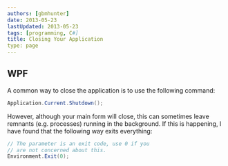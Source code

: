```yaml
---
authors: [gbmhunter]
date: 2013-05-23
lastUpdated: 2013-05-23
tags: [programming, C#]
title: Closing Your Application
type: page
---
```


## WPF

A common way to close the application is to use the following command:

```c#    
Application.Current.Shutdown();
```

However, although your main form will close, this can sometimes leave remnants (e.g. processes) running in the background. If this is happening, I have found that the following way exits everything:

```c# 
// The parameter is an exit code, use 0 if you
// are not concerned about this.
Environment.Exit(0);
```